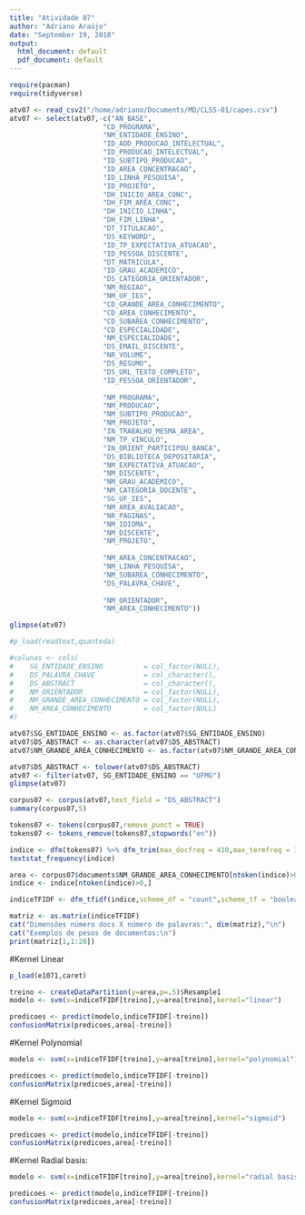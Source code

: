 ```yaml
---
title: "Atividade 07"
author: "Adriano Araújo"
date: "September 19, 2018"
output:
  html_document: default
  pdf_document: default
---
```


```r
require(pacman)
require(tidyverse)

atv07 <- read_csv2("/home/adriano/Documents/MD/CLSS-01/capes.csv")
atv07 <- select(atv07,-c("AN_BASE",
                       "CD_PROGRAMA",
                       "NM_ENTIDADE_ENSINO",
                       "ID_ADD_PRODUCAO_INTELECTUAL",
                       "ID_PRODUCAO_INTELECTUAL",
                       "ID_SUBTIPO_PRODUCAO",
                       "ID_AREA_CONCENTRACAO",
                       "ID_LINHA_PESQUISA",
                       "ID_PROJETO",
                       "DH_INICIO_AREA_CONC",
                       "DH_FIM_AREA_CONC",
                       "DH_INICIO_LINHA",
                       "DH_FIM_LINHA",
                       "DT_TITULACAO",
                       "DS_KEYWORD",
                       "ID_TP_EXPECTATIVA_ATUACAO",
                       "ID_PESSOA_DISCENTE",
                       "DT_MATRICULA",
                       "ID_GRAU_ACADEMICO",
                       "DS_CATEGORIA_ORIENTADOR",
                       "NM_REGIAO",
                       "NM_UF_IES",
                       "CD_GRANDE_AREA_CONHECIMENTO",
                       "CD_AREA_CONHECIMENTO",
                       "CD_SUBAREA_CONHECIMENTO",
                       "CD_ESPECIALIDADE",
                       "NM_ESPECIALIDADE",
                       "DS_EMAIL_DISCENTE",
                       "NR_VOLUME",
                       "DS_RESUMO",
                       "DS_URL_TEXTO_COMPLETO",
                       "ID_PESSOA_ORIENTADOR",
                       
                       "NM_PROGRAMA",
                       "NM_PRODUCAO",
                       "NM_SUBTIPO_PRODUCAO",
                       "NM_PROJETO",
                       "IN_TRABALHO_MESMA_AREA",
                       "NM_TP_VINCULO",
                       "IN_ORIENT_PARTICIPOU_BANCA",
                       "DS_BIBLIOTECA_DEPOSITARIA",
                       "NM_EXPECTATIVA_ATUACAO",
                       "NM_DISCENTE",
                       "NM_GRAU_ACADEMICO",
                       "NM_CATEGORIA_DOCENTE",
                       "SG_UF_IES",
                       "NM_AREA_AVALIACAO",
                       "NR_PAGINAS",
                       "NM_IDIOMA",
                       "NM_DISCENTE",
                       "NM_PROJETO",
                       
                       "NM_AREA_CONCENTRACAO",
                       "NM_LINHA_PESQUISA",
                       "NM_SUBAREA_CONHECIMENTO",
                       "DS_PALAVRA_CHAVE",
                       
                       "NM_ORIENTADOR",
                       "NM_AREA_CONHECIMENTO"))

glimpse(atv07)
```

```r
#p_load(readtext,quanteda)

#colunas <- cols(
#    SG_ENTIDADE_ENSINO          = col_factor(NULL),
#    DS_PALAVRA_CHAVE            = col_character(),
#    DS_ABSTRACT                 = col_character(),
#    NM_ORIENTADOR               = col_factor(NULL),
#    NM_GRANDE_AREA_CONHECIMENTO = col_factor(NULL),
#    NM_AREA_CONHECIMENTO        = col_factor(NULL)
#)

atv07$SG_ENTIDADE_ENSINO <- as.factor(atv07$SG_ENTIDADE_ENSINO)
atv07$DS_ABSTRACT <- as.character(atv07$DS_ABSTRACT)
atv07$NM_GRANDE_AREA_CONHECIMENTO <- as.factor(atv07$NM_GRANDE_AREA_CONHECIMENTO)

atv07$DS_ABSTRACT <- tolower(atv07$DS_ABSTRACT)
atv07 <- filter(atv07, SG_ENTIDADE_ENSINO == "UFMG")
glimpse(atv07)
```

```r
corpus07 <- corpus(atv07,text_field = "DS_ABSTRACT")
summary(corpus07,5)
```

```r
tokens07 <- tokens(corpus07,remove_punct = TRUE)
tokens07 <- tokens_remove(tokens07,stopwords("en"))
```
```r
indice <- dfm(tokens07) %>% dfm_trim(max_docfreq = 410,max_termfreq = 10)
textstat_frequency(indice)

area <- corpus07$documents$NM_GRANDE_AREA_CONHECIMENTO[ntoken(indice)>0]
indice <- indice[ntoken(indice)>0,]

indiceTFIDF <- dfm_tfidf(indice,scheme_df = "count",scheme_tf = "boolean")
```

```r
matriz <- as.matrix(indiceTFIDF)
cat("Dimensões número docs X número de palavras:", dim(matriz),"\n")
cat("Exemplos de pesos de documentos:\n")
print(matriz[1,1:20])
```

#Kernel Linear
```r
p_load(e1071,caret)

treino <- createDataPartition(y=area,p=.5)$Resample1
modelo <- svm(x=indiceTFIDF[treino],y=area[treino],kernel="linear")

predicoes <- predict(modelo,indiceTFIDF[-treino])
confusionMatrix(predicoes,area[-treino])
```
#Kernel Polynomial
```r
modelo <- svm(x=indiceTFIDF[treino],y=area[treino],kernel="polynomial")

predicoes <- predict(modelo,indiceTFIDF[-treino])
confusionMatrix(predicoes,area[-treino])
```
#Kernel Sigmoid
```r
modelo <- svm(x=indiceTFIDF[treino],y=area[treino],kernel="sigmoid")

predicoes <- predict(modelo,indiceTFIDF[-treino])
confusionMatrix(predicoes,area[-treino])
```

#Kernel Radial basis:
```r
modelo <- svm(x=indiceTFIDF[treino],y=area[treino],kernel="radial basis")

predicoes <- predict(modelo,indiceTFIDF[-treino])
confusionMatrix(predicoes,area[-treino])

```

